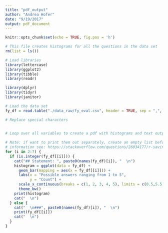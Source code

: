 ```yaml
---
title: "pdf_output"
author: "Andrea Hofer"
date: "9/19/2017"
output: pdf_document
---
```


```r
knitr::opts_chunk$set(echo = TRUE, fig.pos = 'h')
```



```r
# This file creates histograms for all the questions in the data set
rm(list = ls())
```

```r
# Load libraries
library(lettercase)
library(ggplot2)
library(tibble)
library(readr)

library(dplyr)
library(tidyr)
library(janitor)
```


```r
# Load the data set
fy_df = read.table("./data_raw/fy_eval.csv", header = TRUE, sep = ",", check.names = FALSE, na.strings = c(""," ","NA"), stringsAsFactors = FALSE)

# Replace special characters 
 
```



```r
# Loop over all variables to create a pdf with histograms and text output

# Note: if want to print them out separately, create an empty list before and save the plots in this list (for more
# information see: https://stackoverflow.com/questions/26034177/r-saving-multiple-ggplots-using-a-for-loop)
for (i in 2:7) {
  if (is.integer(fy_df[[i]])) {
    cat("## Statement: ", paste0(names(fy_df)[i]), "  \n")
    histogram = ggplot(data = fy_df) +
      geom_bar(mapping = aes(x = fy_df[[i]])) +
      labs(x = "Possible answers ranging from 1 to 5",
           y = "Count") +
      scale_x_continuous(breaks = c(1, 2, 3, 4, 5), limits = c(0.5,5.5)) +
      theme_bw()
    print(histogram)  
    cat("  \n")
  } else {
    cat("  \n###", paste0(names(fy_df)[i]), "  \n")
    print(fy_df[[i]])
    cat("  \n")
  }
}
```




